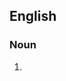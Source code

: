{{also|scissor-bills}}

==English==

===Noun===
{{head|en|noun plural form}}

# {{plural of|scissorbill|lang=en}}